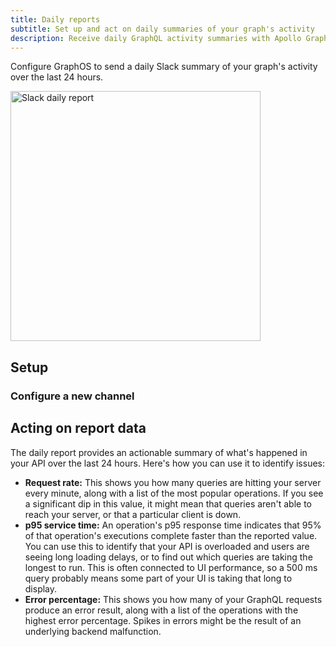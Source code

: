 ```yaml
---
title: Daily reports
subtitle: Set up and act on daily summaries of your graph's activity
description: Receive daily GraphQL activity summaries with Apollo GraphOS notifications. Analyze metrics to identify and resolve issues.
---
```


Configure GraphOS to send a daily Slack summary of your graph's activity over the last 24 hours.

<img
  src="../../img/integrations/slack-report.png"
  width="400"
  alt="Slack daily report"
  className="screenshot"
/>

## Setup

<CreateNotification notificationType="Daily report" />

### Configure a new channel

<ConfigureSlackNotification />

## Acting on report data

The daily report provides an actionable summary of what's happened in your API over the last 24 hours. Here's how you can use it to identify issues:

- **Request rate:** This shows you how many queries are hitting your server every minute, along with a list of the most popular operations. If you see a significant dip in this value, it might mean that queries aren't able to reach your server, or that a particular client is down.
- **p95 service time:** An operation's p95 response time indicates that 95% of that operation's executions complete faster than the reported value. You can use this to identify that your API is overloaded and users are seeing long loading delays, or to find out which queries are taking the longest to run. This is often connected to UI performance, so a 500 ms query probably means some part of your UI is taking that long to display.
- **Error percentage:** This shows you how many of your GraphQL requests produce an error result, along with a list of the operations with the highest error percentage. Spikes in errors might be the result of an underlying backend malfunction.

